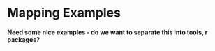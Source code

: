 # Mapping Examples

**Need some nice examples - do we want to separate this into tools, r packages?**